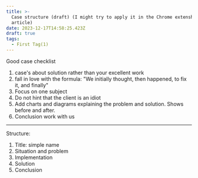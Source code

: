 ```yaml
---
title: >-
  Case structure (draft) (I might try to apply it in the Chrome extenshion
  article)
date: 2023-12-17T14:58:25.423Z
draft: true
tags:
  - First Tag(1)
---
```


Good case checklist

1. case's about solution rather than your excellent work
2. fall in love with the formula: "We initially thought, then happened, to fix it, and finally"
3. Focus on one subject
4. Do not hint that the client is an idiot
5. Add charts and diagrams explaining the problem and solution. Shows before and after.
6. Conclusion work with us

***

Structure:

1. Title: simple name
2. Situation and problem
3. Implementation
4. Solution
5. Conclusion
